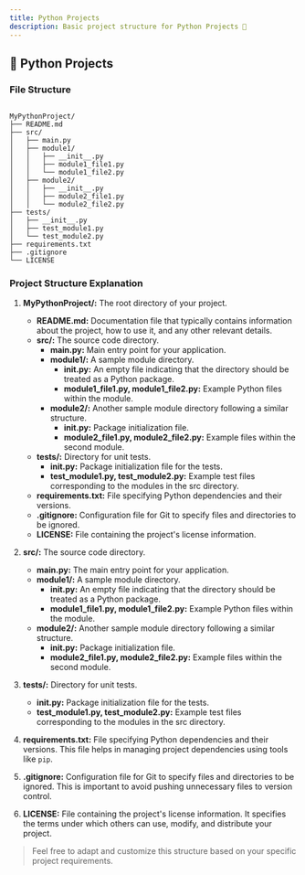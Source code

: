 ```yaml
---
title: Python Projects
description: Basic project structure for Python Projects 🐍
---
```


## 🐍 Python Projects

### File Structure

```plaintext

MyPythonProject/
├── README.md
├── src/
│   ├── main.py
│   ├── module1/
│   │   ├── __init__.py
│   │   ├── module1_file1.py
│   │   └── module1_file2.py
│   ├── module2/
│   │   ├── __init__.py
│   │   ├── module2_file1.py
│   │   └── module2_file2.py
├── tests/
│   ├── __init__.py
│   ├── test_module1.py
│   └── test_module2.py
├── requirements.txt
├── .gitignore
└── LICENSE

```

### Project Structure Explanation

1. **MyPythonProject/:** The root directory of your project.
   - **README.md:** Documentation file that typically contains information about the project, how to use it, and any other relevant details.
   - **src/:** The source code directory.
      - **main.py:** Main entry point for your application.
      - **module1/:** A sample module directory.
         - **__init__.py:** An empty file indicating that the directory should be treated as a Python package.
         - **module1_file1.py, module1_file2.py:** Example Python files within the module.
      - **module2/:** Another sample module directory following a similar structure.
         - **__init__.py:** Package initialization file.
         - **module2_file1.py, module2_file2.py:** Example files within the second module.
   - **tests/:** Directory for unit tests.
      - **__init__.py:** Package initialization file for the tests.
      - **test_module1.py, test_module2.py:** Example test files corresponding to the modules in the src directory.
   - **requirements.txt:** File specifying Python dependencies and their versions.
   - **.gitignore:** Configuration file for Git to specify files and directories to be ignored.
   - **LICENSE:** File containing the project's license information.

2. **src/:** The source code directory.
   - **main.py:** The main entry point for your application.
   - **module1/:** A sample module directory.
      - **__init__.py:** An empty file indicating that the directory should be treated as a Python package.
      - **module1_file1.py, module1_file2.py:** Example Python files within the module.
   - **module2/:** Another sample module directory following a similar structure.
      - **__init__.py:** Package initialization file.
      - **module2_file1.py, module2_file2.py:** Example files within the second module.

3. **tests/:** Directory for unit tests.
   - **__init__.py:** Package initialization file for the tests.
   - **test_module1.py, test_module2.py:** Example test files corresponding to the modules in the src directory.

4. **requirements.txt:** File specifying Python dependencies and their versions. This file helps in managing project dependencies using tools like `pip`.

5. **.gitignore:** Configuration file for Git to specify files and directories to be ignored. This is important to avoid pushing unnecessary files to version control.

6. **LICENSE:** File containing the project's license information. It specifies the terms under which others can use, modify, and distribute your project.

>Feel free to adapt and customize this structure based on your specific project requirements.